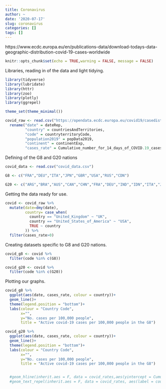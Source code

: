 ```yaml
---
title: Coronavirus
author: ~
date: '2020-07-17'
slug: coronavirus
categories: []
tags: []
---
```


https://www.ecdc.europa.eu/en/publications-data/download-todays-data-geographic-distribution-covid-19-cases-worldwide

```r
knitr::opts_chunk$set(echo = TRUE,warning = FALSE, message = FALSE)
```

Libraries, reading in of the data and light tidying.

```r
library(tidyverse)
library(lubridate)
library(httr)
library(zoo)
library(plotly)
library(ggrepel)

theme_set(theme_minimal())

covid_raw <- read.csv("https://opendata.ecdc.europa.eu/covid19/casedistribution/csv", na.strings = "", fileEncoding = "UTF-8-BOM") %>% 
  rename("date" = dateRep,
         "country" = countriesAndTerritories,
         "code" = countryterritoryCode,
         "population2019" = popData2019,
         "continent" = continentExp,
         "cases_rate" = Cumulative_number_for_14_days_of_COVID.19_cases_per_100000)
```

Defining of the G8 and G20 nations

```r
covid_data <- read.csv("covid_data.csv")

G8 <- c("FRA","DEU","ITA","JPN","GBR","USA","RUS","CDN")

G20 <- c("ARG","BRA","AUS","CAN","CHN","FRA","DEU","IND","IDN","ITA","JPN","KOR","MEX","RUS","SAU","ZAF","TUR","GBR","USA")


```

Getting the data ready for use.

```r
covid <- covid_raw %>%
  mutate(date=dmy(date),
         country= case_when(
           country == "United_Kingdom" ~ "UK",
           country == "United_States_of_America" ~ "USA",
           TRUE ~ country
         )) %>% 
  filter(cases_rate>0)
```

Creating datasets specific to G8 and G20 nations.

```r
covid_g8 <- covid %>% 
  filter(code %in% c(G8))

covid_g20 <- covid %>% 
  filter(code %in% c(G20))
```


Plotting our graphs.

```r
covid_g8 %>% 
  ggplot(aes(date, cases_rate, colour = country))+
  geom_line()+
  theme(legend.position = "bottom")+
  labs(colour = "Country Code",
       x="",
       y="No. cases per 100,000 people",
       title = "Active covid-19 cases per 100,000 people in the G8")

covid_g20 %>% 
  ggplot(aes(date, cases_rate, colour = country))+
  geom_line()+
  theme(legend.position = "bottom")+
  labs(colour = "Country Code",
       x="",
       y="No. cases per 100,000 people",
       title = "Active covid-19 cases per 100,000 people in the G8")


  #geom_hline(inherit.aes = F, data = covid_rates,aes(yintercept = Cumulative_number_for_14_days_of_COVID.19_cases_per_100000))+
  #geom_text_repel(inherit.aes = F, data = covid_rates, aes(label = countriesAndTerritories, y=Cumulative_number_for_14_days_of_COVID.19_cases_per_100000, x=today()))



```


